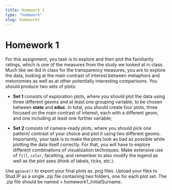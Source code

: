 ```yaml
---
title: Homework 1
type: "homework"
slug: homework1
---
```


# Homework 1

For this assignment, you task is to explore and then plot the familiarity ratings, which is one of the measures from the study we looked at in class. Much like we did in class for the transparency measures, you are to explore the data, looking at the main contrast of interest between metaphors and metonomies as well as at other potentially interesting comparisons. You should produce two sets of plots: 

* **Set 1** consists of exploration plots, where you should plot the data using three different geoms and at least one grouping variable, to be chosen between **state** and **educ**. In total, you should create four plots, three focused on the main contrast of interest, each with a different geom, and one including at least one further variable;

* **Set 2** consists of camera-ready plots, where you should pick one pattern/ contrast of your choice and plot it using two different geoms. Importantly, your task is to make the plots look as bad as possible while plotting the data itself correctly. For that, you will have to explore different combinations of visualization techniques. Make extensive use of `fill`, `color`, facetting, and remember to also modify the legend as well as the plot axes (think of labels, ticks, etc.).

Use `ggsave()` to export your final plots as .png files. Upload your files to Stud.IP as a single .zip file containing two folders, one for each plot set. The .zip file should be named > homework1_InitialSurname.
